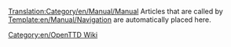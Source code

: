 [[Translation:Category/en/Manual/Manual]]
Articles that are called by [[Template:en/Manual/Navigation]] are automatically placed here.

[[Category:en/OpenTTD Wiki]]